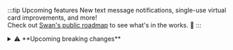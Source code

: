 :::tip Upcoming features
New text message notifications, single-use virtual card improvements, and more!<br />
Check out [Swan's public roadmap](https://swanio.notion.site/Swan-Public-Roadmap-385e4b2e91b3409786a6c8e885654a22) to see what's in the works. :rocket:
:::

<details>
  <summary>⚠️ **Upcoming breaking changes**</summary>
  <div>
🔗 On **April 1st**, we're removing the [deprecated field `Onboarding.redirectUrl`](https://api-reference.swan.io/objects/onboarding/#onboardingredirecturlstring---) from all onboarding mutations.
Instead, use the `OAuthRedirectParameters.redirectUrl` field, also in the [onboarding object](https://api-reference.swan.io/objects/onboarding#onboardingoauthredirectparametersoauthredirectparameters-).

✍ Starting on **April 1st**, the [`registrationNumber` field](https://api-reference.swan.io/inputs/onboard-company-account-holder-input/#onboardcompanyaccountholderinputregistrationnumberstring-) becomes mandatory for company onboardings, regardless of country.
This applies to all [onboardings](https://docs.swan.io/topics/onboarding/company/#country-reqs-company-account-holder) where `companyType` is set to `Company`, and where `companyType` is set to `SelfEmployed` and the account country is `France`.
Additionally, the `isRegistered` parameter will be set to `true` automatically for these onboardings.
Please note that this update doesn't impact capital deposits.

📓 Effective **May 1st**, providing [`gender`](https://api-reference.swan.io/enums/gender/) for [Ultimate Beneficial Owners (UBO)](/topics/onboarding/company/#country-reqs-ubo) is mandatory due to Swan’s reporting obligations.
This field includes more granular options than the `title` field, set to be deprecated on May 1st.

  </div>
</details>
